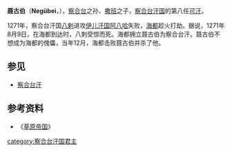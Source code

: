 '''聂古伯'''（'''Negübei'''，{{bd|?||1271年|}}），[[察合台|察合台]]之孙、[[撒班|撒班]]之子，[[察合台汗国|察合台汗国]]的第八任[[可汗|可汗]]。

1271年，察合台汗国[[八剌|八剌]]进攻[[伊儿汗国|伊儿汗国]][[阿八哈|阿八哈]]失败，[[海都|海都]]趁火打劫。据说，1271年8月9日，在海都到达时，八刺受惊而死。海都拥立聂古伯为察合台汗。聂古伯不想成为海都的傀儡，当年12月，海都击败聂古伯并杀了他。
==参见==
*[[察合台汗|察合台汗]]
{{start box}}
{{s-before|[[八剌|八剌]]}}
{{s-title|[[察合台汗国|察合台汗国君主]]|1271年}}
{{s-after|[[秃里帖木儿|秃里帖木儿]]}}
{{end box}}

==参考资料==
*《[[草原帝国|草原帝国]]》

[[category:察合台汗国君主|category:察合台汗国君主]]